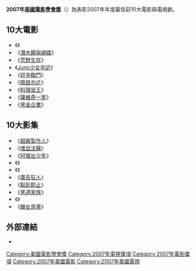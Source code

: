 '''2007年[[美國電影學會|美國電影學會獎]]'''（{{lang-en|'''American Film Institute Awards 2007'''}}）為表彰2007年年度最佳前10大電影與電視劇。

== 10大電影 ==
*《{{link-en|魔鬼知道你死前|Before the Devil Knows You're Dead}}》
*《[[潛水鐘與蝴蝶_(電影)|潛水鐘與蝴蝶]]》
*《[[荒野生存_(電影)|荒野生存]]》
*《[[Juno少女孕記|Juno少女孕記]]》
*《[[弊傢伙…搞大咗|好孕臨門]]》
*《[[險路勿近|險路勿近]]》
*《[[料理鼠王|料理鼠王]]》
*《[[薩維奇一家|薩維奇一家]]》
*《[[黑金企業|黑金企業]]》

== 10大影集 ==
*《[[超級製作人|超級製作人]]》
*《[[嗜血法醫|嗜血法醫]]》
*《[[阿傑出少年|阿傑出少年]]》
*《{{link-en|勝利之光 (電視劇)|Friday Night Lights (TV series)|勝利之光}}》
*《{{link-en|謎情|Longford (film)}}》
*《[[廣告狂人|廣告狂人]]》
*《[[點到即止|點到即止]]》
*《[[黑道家族|黑道家族]]》
*《{{link-en|說你愛我 (美國電視劇)|Tell Me You Love Me|說你愛我}}》
*《[[醜女貝蒂|醜女貝蒂]]》

== 外部連結 ==
*{{Official|http://www.afi.com/}}{{en}}

{{美國電影學會獎}}

[[Category:美國電影學會獎|Category:美國電影學會獎]]
[[Category:2007年電視獎項|Category:2007年電視獎項]]
[[Category:2007年電影獎項|Category:2007年電影獎項]]
[[Category:2007年美國電影|Category:2007年美國電影]]
[[Category:2007年美國電視|Category:2007年美國電視]]